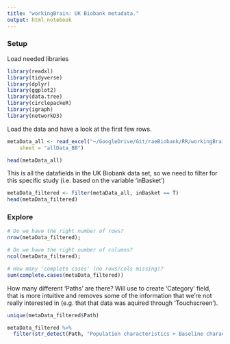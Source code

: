 ```yaml
---
title: "workingBrain: UK Biobank metadata."
output: html_notebook
---
```


### Setup

Load needed libraries 
```r
library(readxl)
library(tidyverse)
library(dplyr)
library(ggplot2)
library(data.tree)
library(circlepackeR)
library(igraph)
library(networkD3)
```


Load the data and have a look at the first few rows.
```r
metaData_all <- read_excel("~/GoogleDrive/Git/raeBiobank/RR/workingBrain_dataFields.xlsx", 
    sheet = "allData_BB")

head(metaData_all)
```

This is all the datafields in the UK Biobank data set, so we need to filter for this specific study (i.e. based on the variable 'inBasket')
```r
metaData_filtered <- filter(metaData_all, inBasket == T)
head(metaData_filtered)
```

### Explore
```r
# Do we have the right number of rows? 
nrow(metaData_filtered); 

# Do we have the right number of columns?
ncol(metaData_filtered); 

# How many 'complete cases' (no rows/cols missing)?
sum(complete.cases(metaData_filtered))
```

How many different 'Paths' are there? Will use to create 'Category' field, that is more intuitive and removes some of the information that we're not really interested in (e.g. that that data was aquired through 'Touchscreen'). 
```r
unique(metaData_filtered$Path)
```


```r
metaData_filtered %>%
  filter(str_detect(Path, "Population characteristics > Baseline characteristics "))

```





















